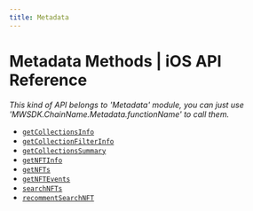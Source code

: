 ```yaml
---
title: Metadata
---
```


# Metadata Methods | iOS API Reference
*This kind of API belongs to 'Metadata' module, you can just use 'MWSDK.ChainName.Metadata.functionName' to call them.*

- [`getCollectionsInfo`](/api-reference/ios/bnb/metadata/getCollectionsInfo)
- [`getCollectionFilterInfo`](/api-reference/ios/bnb/metadata/getCollectionFilterInfo)
- [`getCollectionsSummary`](/api-reference/ios/bnb/metadata/getCollectionsSummary)
- [`getNFTInfo`](/api-reference/ios/bnb/metadata/getNFTInfo)
- [`getNFTs`](/api-reference/ios/bnb/metadata/getNFTs)
- [`getNFTEvents`](/api-reference/ios/bnb/metadata/getNFTEvents)
- [`searchNFTs`](/api-reference/ios/bnb/metadata/searchNFTs)
- [`recommentSearchNFT`](/api-reference/ios/bnb/metadata/recommentSearchNFT)